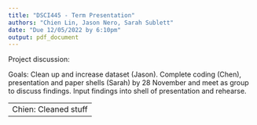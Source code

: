 ```yaml
---
title: "DSCI445 - Term Presentation"
authors: "Chien Lin, Jason Nero, Sarah Sublett"
date: "Due 12/05/2022 by 6:10pm"
output: pdf_document
---
```

Project discussion: 

Goals:
Clean up and increase dataset (Jason). 
Complete coding (Chen), presentation and paper shells (Sarah) by 28 November and meet as group to discuss findings.
Input findings into shell of presentation and rehearse.

-----
Chien: Cleaned stuff
-----
